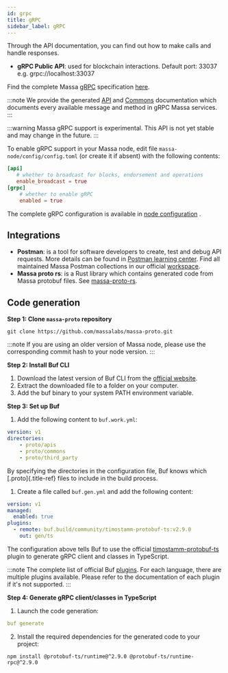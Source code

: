 ```yaml
---
id: grpc
title: gRPC
sidebar_label: gRPC
---
```


Through the API documentation, you can find out how to make calls and
handle responses.

- **gRPC Public API**: used for blockchain interactions. Default port:
    33037 e.g. grpc://localhost:33037

Find the complete Massa [gRPC](https://grpc.io/) specification
[here](https://github.com/massalabs/massa-proto/blob/main/proto/apis/massa/api/v1/api.proto).

:::note
We provide the generated
[API](https://htmlpreview.github.io/?https://github.com/massalabs/massa-proto/blob/main/doc/api.html)
and
[Commons](https://htmlpreview.github.io/?https://github.com/massalabs/massa-proto/blob/main/doc/commons.html)
documentation which documents every available message and method in gRPC
Massa services.
:::

:::warning
Massa gRPC support is experimental. This API is not yet stable and may
change in the future.
:::

To enable gRPC support in your Massa node, edit file
`massa-node/config/config.toml` (or create it if absent) with the
following contents:

```toml
[api]
   # whether to broadcast for blocks, endorsement and operations
   enable_broadcast = true
[grpc]
    # whether to enable gRPC
    enabled = true
```

The complete gRPC configuration is available in [node
configuration](https://docs.massa.net/en/latest/testnet/all-config.html#node-configuration)
.

## Integrations

- **Postman**: is a tool for software developers to create, test and
    debug API requests. More details can be found in [Postman learning
    center](https://learning.postman.com/docs/getting-started/introduction/).
    Find all maintained Massa Postman collections in our official
    [workspace](https://www.postman.com/massalabs).
- **Massa proto rs**: is a Rust library which contains generated code
    from Massa protobuf files. See
    [massa-proto-rs](https://github.com/massalabs/massa-proto-rs).

## Code generation

**Step 1: Clone `massa-proto` repository**

```shell
git clone https://github.com/massalabs/massa-proto.git
```

:::note
If you are using an older version of Massa node, please use the
corresponding commit hash to your node version.
:::

**Step 2: Install Buf CLI**

1.  Download the latest version of Buf CLI from the [official
    website](https://docs.buf.build/installation).
2.  Extract the downloaded file to a folder on your computer.
3.  Add the buf binary to your system PATH environment variable.

**Step 3: Set up Buf**

1.  Add the following content to `buf.work.yml`:

```yaml
version: v1
directories:
    - proto/apis
    - proto/commons
    - proto/third_party
```

By specifying the directories in the configuration file, Buf knows which
[.proto]{.title-ref} files to include in the build process.

1.  Create a file called `buf.gen.yml` and add the following content:

```yaml
version: v1
managed:
  enabled: true
plugins:
  - remote: buf.build/community/timostamm-protobuf-ts:v2.9.0
    out: gen/ts
```

The configuration above tells Buf to use the official
[timostamm-protobuf-ts](https://buf.build/community/timostamm-protobuf-ts)
plugin to generate gRPC client and classes in TypeScript.

:::note
The complete list of official Buf [plugins](https://buf.build/plugins).
For each language, there are multiple plugins available. Please refer to
the documentation of each plugin if it's not supported.
:::

**Step 4: Generate gRPC client/classes in TypeScript**

1.  Launch the code generation:

```yaml
buf generate
```

2.  Install the required dependencies for the generated code to your
    project:

```shell
npm install @protobuf-ts/runtime@^2.9.0 @protobuf-ts/runtime-rpc@^2.9.0
```

